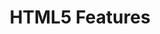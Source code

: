 ---
id: "web_mc_medium_006"
questionType: "MULTIPLE_CHOICE"
title: "HTML5 Features"
description: "Which HTML5 element is used to embed video content?"
difficulty: "MEDIUM"
category: "Web Development"
options:
  - "<media>"
  - "<video>"
  - "<embed>"
  - "<object>"
correctAnswer: 1
---